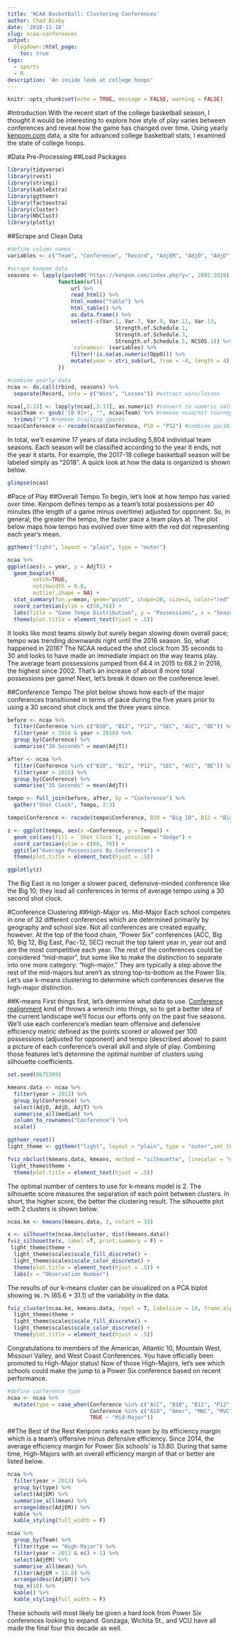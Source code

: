 ```yaml
---
title: 'NCAA Basketball: Clustering Conferences'
author: Chad Bixby
date: '2018-11-18'
slug: ncaa-conferences
output:
  blogdown::html_page:
    toc: true
tags:
  - sports
  - R
description: 'An inside look at college hoops'
---
```


```r
knitr::opts_chunk$set(echo = TRUE, message = FALSE, warning = FALSE)
```

#Introduction
With the recent start of the college basketball season, I thought it would be interesting to explore how style of play varies between conferences and reveal how the game has changed over time.  Using yearly [kenpom.com](https://kenpom.com/) data, a site for advanced college basketball stats, I examined the state of college hoops.  

#Data Pre-Processing
##Load Packages
```r
library(tidyverse)
library(rvest)
library(stringi)
library(kableExtra)
library(ggthemr)
library(factoextra)
library(cluster)
library(NbClust)
library(plotly)
```

##Scrape and Clean Data
```r
#define column names
variables <- c("Team", "Conference", "Record", "AdjEM", "AdjO", "AdjD", "AdjT", "Luck", "SOS.AdjEM", "OppO", "OppD", "NC.SOS.AdjEM")

#scrape kenpom data
seasons <- lapply(paste0('https://kenpom.com/index.php?y=', 2002:2018),
                function(url){
                    url %>% 
                    read_html() %>% 
                    html_nodes("table") %>%
                    html_table() %>%
                    as.data.frame() %>%
                    select(-c(Var.1, Var.7, Var.9, Var.11, Var.13,
                                  Strength.of.Schedule.1, 
                                  Strength.of.Schedule.3, 
                                  Strength.of.Schedule.5, NCSOS.1)) %>%
                    `colnames<-`(variables) %>%
                    filter(!is.na(as.numeric(OppO))) %>%
                    mutate(year = stri_sub(url, from = -4, length = 4))
                })

#combine yearly data
ncaa <- do.call(rbind, seasons) %>% 
  separate(Record, into = c("Wins", "Losses")) #extract wins/losses 

ncaa[,3:13] <- lapply(ncaa[,3:13], as.numeric) #convert to numeric values
ncaa$Team <- gsub('[0-9]+', "", ncaa$Team) %>% #remove ncaa/nit tourney rank
  trimws("r") #remove trailing spaces
ncaa$Conference <- recode(ncaa$Conference, P10 = "P12") #combine pac10 with pac12
```

In total, we'll examine 17 years of data including 5,804 individual team seasons.  Each season will be classified according to the year it ends, not the year it starts.  For example, the 2017-18 college basketball season will be labeled simply as "2018". A quick look at how the data is organized is shown below.

```r
glimpse(ncaa)
```

#Pace of Play
##Overall Tempo
To begin, let's look at how tempo has varied over time. Kenpom defines tempo as a team's total possessions per 40 minutes (the length of a game minus overtime) adjusted for opponent.  So, in general, the greater the tempo, the faster pace a team plays at.  The plot below maps how tempo has evolved over time with the red dot representing each year's mean.

```r
ggthemr("light", layout = "plain", type = "outer")

ncaa %>%
ggplot(aes(x = year, y = AdjT)) +
  geom_boxplot(
        notch=TRUE,
        notchwidth = 0.8,
        outlier.shape = NA) +
  stat_summary(fun.y=mean, geom="point", shape=20, size=3, color="red", fill="red") +
  coord_cartesian(ylim = c(58,76)) +
  labs(title = "Game Tempo Distribution", y = "Possessions", x = "Season") +
  theme(plot.title = element_text(hjust = .5))
```

It looks like most teams slowly but surely began slowing down overall pace; tempo was trending downwards right until the 2016 season.  So, what happened in 2016? The NCAA reduced the shot clock from 35 seconds to 30 and looks to have made an immediate impact on the way teams play.  The average team possessions jumped from 64.4 in 2015 to 68.2 in 2016, the highest since 2002. That's an increase of about 8 more total possessions per game!  Next, let's break it down on the conference level.

##Conference Tempo
The plot below shows how each of the major conferences transitioned in terms of pace during the five years prior to using a 30 second shot clock and the three years since.
```r
before <- ncaa %>%
  filter(Conference %in% c("B10", "B12", "P12", "SEC", "ACC", "BE")) %>%
  filter(year < 2016 & year > 2010) %>%
  group_by(Conference) %>%
  summarise("30 Seconds" = mean(AdjT))

after <- ncaa %>%
  filter(Conference %in% c("B10", "B12", "P12", "SEC", "ACC", "BE")) %>%
  filter(year > 2015) %>%
  group_by(Conference) %>%
  summarise("35 Seconds" = mean(AdjT))

tempo <- full_join(before, after, by = "Conference") %>% 
  gather("Shot Clock", Tempo, 2:3)

tempo$Conference <- recode(tempo$Conference, B10 = "Big 10", B12 = "Big 12", P12 = "Pac-12", BE = "Big East")
```

```r
z <- ggplot(tempo, aes(x =Conference, y = Tempo)) +
  geom_col(aes(fill = `Shot Clock`), position = "dodge") +
  coord_cartesian(ylim = c(60, 70)) +
  ggtitle("Average Possessions By Conference") +
  theme(plot.title = element_text(hjust = .5))

ggplotly(z)
```

The Big East is no longer a slower paced, defensive-minded conference like the Big 10; they lead all conferences in terms of average tempo using a 30 second shot clock. 

#Conference Clustering
##High-Major vs. Mid-Major
Each school competes in one of 32 different conferences which are determined primarily by geography and school size.  Not all conferences are created equally, however.  At the top of the food chain, "Power Six" conferences (ACC, Big 10, Big 12, Big East, Pac-12, SEC) recruit the top talent year in, year out and are the most competitive  each year.  The rest of the conferences could be considered "mid-major", but some like to make the distinction to separate into one more category: "high-major." They are typically a step above the rest of the mid-majors but aren't as strong top-to-bottom as the Power Six.  Let's use k-means clustering to determine which conferences deserve the high-major distinction.

##K-means
First things first, let's determine what data to use.  [Conference realignment](https://en.wikipedia.org/wiki/2010%E2%80%932014_NCAA_conference_realignment) kind of throws a wrench into things, so to get a better idea of the current landscape we'll focus our efforts only on the past five seasons. We'll use each conference's median team offensive and defensive efficiency  metric defined as the points scored or allowed per 100 possessions (adjusted for opponent) and tempo (described above) to paint a picture of each conference's overall skill and style of play.  Combining those features let's determine the optimal number of clusters using silhouette coefficients.

```r
set.seed(8675309)

kmeans.data <- ncaa %>%
  filter(year > 2013) %>%
  group_by(Conference) %>%
  select(AdjO, AdjD, AdjT) %>%
  summarise_all(median) %>%
  column_to_rownames("Conference") %>%
  scale() 
```

```r
ggthemr_reset()
light_theme <- ggthemr("light", layout = "plain", type = "outer",set_theme = FALSE)

fviz_nbclust(kmeans.data, kmeans, method = "silhouette", linecolor = "#62baa5") +
 light_theme$theme +
  theme(plot.title = element_text(hjust = .5))
```

The optimal number of centers to use for k-means model is 2.  The silhouette score measures the separation of each point between clusters.  In short, the higher score, the better the clustering result.  The silhouette plot with 2 clusters is shown below. 

```r
ncaa.km <- kmeans(kmeans.data, 2, nstart = 33)
```

```r
x <- silhouette(ncaa.km$cluster, dist(kmeans.data))
fviz_silhouette(x, label =T, print.summary = F) +
 light_theme$theme +
  light_theme$scales$scale_fill_discrete() +
  light_theme$scales$scale_color_discrete() +
  theme(plot.title = element_text(hjust = .5)) +
  labs(x = "Observation Number")
```

The results of our k-means cluster can be visualized on a PCA biplot showing `96.7%` (65.6 + 31.1) of the variability  in the data.

```r
fviz_cluster(ncaa.km, kmeans.data, repel = T, labelsize = 10, frame.alpha = .15) +
  light_theme$theme +
  light_theme$scales$scale_fill_discrete() +
  light_theme$scales$scale_color_discrete() +
  theme(plot.title = element_text(hjust = .5))
```

Congratulations to members of the American, Atlantic 10, Mountain West, Missouri Valley, and West Coast Conferences.  You have officially been promoted to High-Major status!  Now of those High-Majors, let's see which schools could make the jump to a Power Six conference based on recent performance.

```r
#define conference type
ncaa <- ncaa %>%
  mutate(type = case_when(Conference %in% c("ACC", "B10", "B12", "P12", "SEC", "BE") ~ "Power 6",
                          Conference %in% c("A10", "Amer", "MWC", "MVC", "WCC") ~ "High-Major",
                          TRUE ~ "Mid-Major")) 
```

##The Best of the Rest
Kenpom ranks each team by its efficiency margin which is a team's offensive minus defensive efficiency.  Since 2014, the average efficiency margin for Power Six schools' is 13.80. During that same time, High-Majors with an overall efficiency margin of that or better are listed below.
```r
ncaa %>%
  filter(year > 2013) %>%
  group_by(type) %>%
  select(AdjEM) %>% 
  summarise_all(mean) %>%
  arrange(desc(AdjEM)) %>%
  kable %>%
  kable_styling(full_width = F)
```

```r
ncaa %>%
  group_by(Team) %>%
  filter(type == "High-Major") %>%
  filter(year > 2013 & n() > 1) %>%
  select(AdjEM) %>%
  summarise_all(mean) %>%
  filter(AdjEM > 13.8) %>%
  arrange(desc(AdjEM)) %>%
  top_n(10) %>%
  kable() %>%
  kable_styling(full_width = F)
```
These schools will most likely be given a hard look from Power Six conferences looking to expand.  Gonzaga, Wichita St., and VCU have all made the final four this decade as well.
